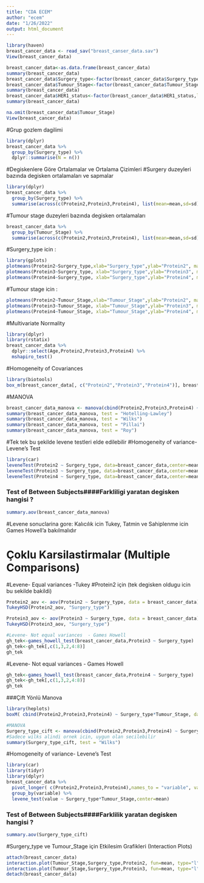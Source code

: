 ```yaml
---
title: "CDA ECEM"
author: "ecem"
date: "1/26/2022"
output: html_document
---
```


```r
library(haven)
breast_cancer_data <- read_sav("breast_canser_data.sav")
View(breast_cancer_data)
```


```r
breast_cancer_data<-as.data.frame(breast_cancer_data)
summary(breast_cancer_data)
breast_cancer_data$Surgery_type<-factor(breast_cancer_data$Surgery_type,levels = c("Simple_Mastectomy","Other","Modified_Radical_Mastectomy","Lumpectomy"),labels=c("Simple_Mastectomy","Other","Modified_Radical_Mastectomy","Lumpectomy"))
breast_cancer_data$Tumour_Stage<-factor(breast_cancer_data$Tumour_Stage,levels = c("I","II","III"),labels=c("I","II","III"))
summary(breast_cancer_data)
breast_cancer_data$HER1_status<-factor(breast_cancer_data$HER1_status,levels = c("0","1"),labels=c("0","1"))
summary(breast_cancer_data)
```
```r
na.omit(breast_cancer_data$Tumour_Stage)
View(breast_cancer_data)
```

#Grup gozlem dagilimi
```r
library(dplyr)
breast_cancer_data %>%
  group_by(Surgery_type) %>%
  dplyr::summarise(N = n())
```
#Degiskenlere Göre Ortalamalar ve Ortalama Çizimleri
#Surgery duzeyleri bazında degisken ortalamaları ve sapmalar
```r
library(dplyr)
breast_cancer_data %>% 
  group_by(Surgery_type) %>%
  summarise(across(c(Protein2,Protein3,Protein4), list(mean=mean,sd=sd)))
```

#Tumour stage duzeyleri bazında degisken ortalamaları
```r
breast_cancer_data %>% 
  group_by(Tumour_Stage) %>%
  summarise(across(c(Protein2,Protein3,Protein4), list(mean=mean,sd=sd)))
```


#Surgery_type icin :
```r
library(gplots)
plotmeans(Protein2~Surgery_type,xlab="Surgery_type",ylab="Protein2", main="Mean Plot\nwith 95% CI",data=breast_cancer_data)
plotmeans(Protein3~Surgery_type, xlab="Surgery_type",ylab="Protein3", main="Mean Plot\nwith 95% CI",data=breast_cancer_data)
plotmeans(Protein4~Surgery_type, xlab="Surgery_type",ylab="Protein4", main="Mean Plot\nwith 95% CI",data=breast_cancer_data)
```
#Tumour stage icin :
```r
plotmeans(Protein2~Tumour_Stage,xlab="Tumour_Stage",ylab="Protein2", main="Mean Plot\nwith 95% CI",data=breast_cancer_data)
plotmeans(Protein3~Tumour_Stage, xlab="Tumour_Stage",ylab="Protein3", main="Mean Plot\nwith 95% CI",data=breast_cancer_data)
plotmeans(Protein4~Tumour_Stage, xlab="Tumour_Stage",ylab="Protein4", main="Mean Plot\nwith 95% CI",data=breast_cancer_data)
```
#Multivariate Normality
```r
library(dplyr)
library(rstatix)
breast_cancer_data %>%
  dplyr::select(Age,Protein2,Protein3,Protein4) %>%
  mshapiro_test()
```

#Homogeneity of Covariances
```r
library(biotools)
box_m(breast_cancer_data[, c("Protein2","Protein3","Protein4")], breast_cancer_data$Surgery_type)
```
#MANOVA  
```r
breast_cancer_data_manova <- manova(cbind(Protein2,Protein3,Protein4) ~ Surgery_type,data=breast_cancer_data)
summary(breast_cancer_data_manova, test = "Hotelling-Lawley")
summary(breast_cancer_data_manova, test = "Wilks")
summary(breast_cancer_data_manova, test = "Pillai")
summary(breast_cancer_data_manova, test = "Roy")
```
#Tek tek bu şekilde levene testleri elde edilebilir
#Homogeneity of variance- Levene's Test
```r
library(car)
leveneTest(Protein2 ~ Surgery_type, data=breast_cancer_data,center=mean)
leveneTest(Protein3 ~ Surgery_type, data=breast_cancer_data,center=mean)
leveneTest(Protein4 ~ Surgery_type, data=breast_cancer_data,center=mean)
```
### Test of Between Subjects####Farkliligi yaratan degisken hangisi ?
```r
summary.aov(breast_cancer_data_manova)
```
#Levene sonuclarina gore: Kalıcılık icin Tukey, Tatmin ve Sahiplenme icin Games Howell’a bakılmalıdır

# Çoklu Karsilastirmalar (Multiple Comparisons)
#Levene- Equal variances -Tukey
#Protein2 için (tek degisken oldugu icin bu sekilde bakildi)
```r
Protein2_aov <- aov(Protein2 ~ Surgery_type, data = breast_cancer_data)
TukeyHSD(Protein2_aov, "Surgery_type")
```
```r
Protein3_aov <- aov(Protein3 ~ Surgery_type, data = breast_cancer_data)
TukeyHSD(Protein3_aov, "Surgery_type")
```
```r
#Levene- Not equal variances  - Games Howell
gh_tek<-games_howell_test(breast_cancer_data,Protein3 ~ Surgery_type)
gh_tek<-gh_tek[,c(1,3,2,4:8)]
gh_tek
```
#Levene- Not equal variances  - Games Howell
```r
gh_tek<-games_howell_test(breast_cancer_data,Protein4 ~ Surgery_type)
gh_tek<-gh_tek[,c(1,3,2,4:8)]
gh_tek
```
###Çift Yönlü Manova

```r
library(heplots)
boxM( cbind(Protein2,Protein3,Protein4) ~ Surgery_type*Tumour_Stage, data=breast_cancer_data)

```

```r
#MANOVA  
Surgery_type_cift <- manova(cbind(Protein2,Protein3,Protein4) ~ Surgery_type*Tumour_Stage, data=breast_cancer_data)
#Sadece wilks alindi ornek icin, uygun olan secilebilir
summary(Surgery_type_cift, test = "Wilks")
```
#Homogeneity of variance- Levene's Test
```r
library(car)
library(tidyr)
library(dplyr)
breast_cancer_data %>% 
  pivot_longer( c(Protein2,Protein3,Protein4),names_to = "variable", values_to = "value") %>%
  group_by(variable) %>%
  levene_test(value ~ Surgery_type*Tumour_Stage,center=mean)
```


### Test of Between Subjects####Farklilik yaratan degisken hangisi ?
```r
summary.aov(Surgery_type_cift)
```
#Surgery_type ve Tumour_Stage için Etkilesim Grafikleri (Interaction Plots) 
```r
attach(breast_cancer_data)
interaction.plot(Tumour_Stage,Surgery_type,Protein2, fun=mean, type="l", legend=TRUE,col=1:3, lwd=2)
interaction.plot(Tumour_Stage,Surgery_type,Protein3, fun=mean, type="l", legend=TRUE, col=1:3,lwd=2)
detach(breast_cancer_data)
```

